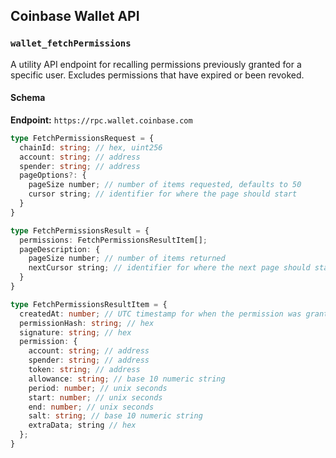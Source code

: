 ## Coinbase Wallet API

### `wallet_fetchPermissions`

A utility API endpoint for recalling permissions previously granted for a specific user.
Excludes permissions that have expired or been revoked.

#### Schema

**Endpoint:** `https://rpc.wallet.coinbase.com`

```typescript
type FetchPermissionsRequest = {
  chainId: string; // hex, uint256
  account: string; // address
  spender: string; // address
  pageOptions?: {
    pageSize number; // number of items requested, defaults to 50
    cursor string; // identifier for where the page should start
  }
}

type FetchPermissionsResult = {
  permissions: FetchPermissionsResultItem[];
  pageDescription: {
    pageSize number; // number of items returned
    nextCursor string; // identifier for where the next page should start
  }
}

type FetchPermissionsResultItem = {
  createdAt: number; // UTC timestamp for when the permission was granted
  permissionHash: string; // hex
  signature: string; // hex
  permission: {
    account: string; // address
    spender: string; // address
    token: string; // address
    allowance: string; // base 10 numeric string
    period: number; // unix seconds
    start: number; // unix seconds
    end: number; // unix seconds
    salt: string; // base 10 numeric string
    extraData; string // hex
  };
}
```
